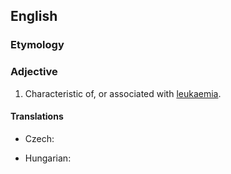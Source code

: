 ==English==

===Etymology===
{{suffix|en|leukaemia|ic}}

===Adjective===
{{en-adj|-}}

# Characteristic of, or associated with [[leukaemia]].

====Translations====
{{trans-top|characteristic of, or associated with leukaemia}}
* Czech: {{t|cs|leukemický}}
{{trans-mid}}
* Hungarian: {{t+|hu|fehérvérű}}
{{trans-bottom}}